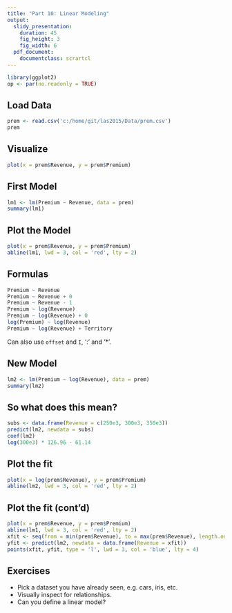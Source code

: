 ---
title: "Part 10: Linear Modeling"
output:
  slidy_presentation:
    duration: 45
    fig_height: 3
    fig_width: 6
  pdf_document:
    documentclass: scrartcl
---




```{r echo=FALSE, results='hide'}
library(ggplot2)
op <- par(no.readonly = TRUE)
```




## Load Data
```{r}
prem <- read.csv('c:/home/git/las2015/Data/prem.csv')
prem
```




## Visualize
```{r}
plot(x = prem$Revenue, y = prem$Premium)
```




## First Model
```{r}
lm1 <- lm(Premium ~ Revenue, data = prem)
summary(lm1)
```




## Plot the Model
```{r}
plot(x = prem$Revenue, y = prem$Premium)
abline(lm1, lwd = 3, col = 'red', lty = 2)
```




## Formulas
```{r, results='hide'}
Premium ~ Revenue
Premium ~ Revenue + 0
Premium ~ Revenue - 1
Premium ~ log(Revenue)
Premium ~ log(Revenue) + 0
log(Premium) ~ log(Revenue)
Premium ~ log(Revenue) + Territory
```
Can also use `offset` and `I`, ':' and '*'.




## New Model
```{r}
lm2 <- lm(Premium ~ log(Revenue), data = prem)
summary(lm2)
```




## So what does this mean?
```{r}
subs <- data.frame(Revenue = c(250e3, 300e3, 350e3))
predict(lm2, newdata = subs)
coef(lm2)
log(300e3) * 126.96 - 61.14
```




## Plot the fit
```{r}
plot(x = log(prem$Revenue), y = prem$Premium)
abline(lm2, lwd = 3, col = 'red', lty = 2)
```




## Plot the fit (cont'd)
```{r}
plot(x = prem$Revenue, y = prem$Premium)
abline(lm1, lwd = 3, col = 'red', lty = 2)
xfit <- seq(from = min(prem$Revenue), to = max(prem$Revenue), length.out = 100)
yfit <- predict(lm2, newdata = data.frame(Revenue = xfit))
points(xfit, yfit, type = 'l', lwd = 3, col = 'blue', lty = 4)
```




## Exercises
* Pick a dataset you have already seen, e.g. cars, iris, etc.
* Visually inspect for relationships.
* Can you define a linear model?



